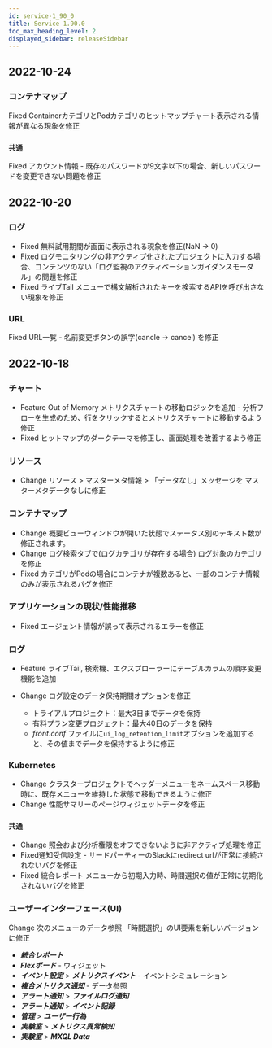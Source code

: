 ```yaml
---
id: service-1_90_0
title: Service 1.90.0
toc_max_heading_level: 2
displayed_sidebar: releaseSidebar
---
```



## 2022-10-24

### コンテナマップ

<Status>Fixed</Status> ContainerカテゴリとPodカテゴリのヒットマップチャート表示される情報が異なる現象を修正

### `共通`

<Status>Fixed</Status> <UI>アカウント情報</UI> - 既存のパスワードが9文字以下の場合、新しいパスワードを変更できない問題を修正

## 2022-10-20

### ログ

-   <Status>Fixed</Status> 無料試用期間が画面に表示される現象を修正(NaN → 0)
-   <Status>Fixed</Status> ログモニタリングの非アクティブ化されたプロジェクトに入力する場合、コンテンツのない「ログ監視のアクティベーションガイダンスモーダル」の問題を修正
-   <Status>Fixed</Status> <UI>ライブTail</UI> メニューで構文解析されたキーを検索するAPIを呼び出さない現象を修正

### URL

<Status>Fixed</Status> URL一覧 - 名前変更ボタンの誤字(cancle → cancel) を修正

## 2022-10-18

### チャート

-   <Status>Feature</Status> Out of Memory メトリクスチャートの移動ロジックを追加 - 分析フローを生成のため、行をクリックするとメトリクスチャートに移動するよう修正
-   <Status>Fixed</Status> ヒットマップのダークテーマを修正し、画面処理を改善するよう修正

### リソース

-   <Status>Change</Status> <UI>リソース</UI> > <UI>マスターメタ情報</UI> > 「データなし」メッセージを <UI>マスターメタデータなし</UI>に修正

### コンテナマップ

-   <Status>Change</Status> 概要ビューウィンドウが開いた状態でステータス別のテキスト数が修正されます。
-   <Status>Change</Status> ログ検索タブで(ログカテゴリが存在する場合) ログ対象のカテゴリを修正
-   <Status>Fixed</Status> カテゴリがPodの場合にコンテナが複数あると、一部のコンテナ情報のみが表示されるバグを修正

### アプリケーションの現状/性能推移

-   <Status>Fixed</Status> エージェント情報が誤って表示されるエラーを修正

### ログ

-   <Status>Feature</Status> <UI>ライブTail</UI>, <UI>検索機</UI>、<UI>エクスプローラー</UI>にテーブルカラムの順序変更機能を追加
-   <Status>Change</Status> ログ設定のデータ保持期間オプションを修正

    -   トライアルプロジェクト：最大3日までデータを保持
    -   有料プラン変更プロジェクト：最大40日のデータを保持
    -   _front.conf_ ファイルに`ui_log_retention_limit`オプションを追加すると、その値までデータを保持するように修正

### Kubernetes

-   <Status>Change</Status> クラスタープロジェクトでヘッダーメニューをネームスペース移動時に、既存メニューを維持した状態で移動できるように修正
-   <Status>Change</Status> 性能サマリーのページウィジェットデータを修正

### `共通`

-   <Status>Change</Status> 照会および分析権限をオフできないように非アクティブ処理を修正
-   <Status>Fixed</Status>通知受信設定 - サードパーティーのSlackにredirect urlが正常に接続されないバグを修正
-   <Status>Fixed</Status> <UI>統合レポート</UI> メニューから初期入力時、時間選択の値が正常に初期化されないバグを修正

### ユーザーインターフェース(UI)

<Status>Change</Status> 次のメニューのデータ参照 「<UI>時間選択</UI>」のUI要素を新しいバージョンに修正

-   **_統合レポート_**
-   **_Flexボード_** - ウィジェット
-   **_イベント設定_** > **_メトリクスイベント_** - イベントシミュレーション
-   **_複合メトリクス通知_** - データ参照
-   **_アラート通知_** > **_ファイルログ通知_**
-   **_アラート通知_** > **_イベント記録_**
-   **_管理_** > **_ユーザー行為_**
-   **_実験室_** > **_メトリクス異常検知_**
-   **_実験室_** > **_MXQL Data_**

